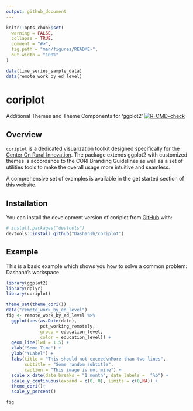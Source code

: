 ```yaml
---
output: github_document
---
```


<!-- README.md is generated from README.Rmd. Please edit that file -->

```r
knitr::opts_chunk$set(
  warning = FALSE,
  collapse = TRUE,
  comment = "#>",
  fig.path = "man/figures/README-",
  out.width = "100%"
)

data(time_series_sample_data)
data(remote_work_by_ed_level)
```

# coriplot
Additional Themes and Theme Components for ‘ggplot2’
<!-- badges: start -->
[![R-CMD-check](https://github.com/Dashansh/coriplot/actions/workflows/check-standard.yaml/badge.svg)](https://github.com/Dashansh/coriplot/actions/workflows/check-standard.yaml)
<!-- badges: end -->

## Overview

`coriplot` is a dedicated visualization toolkit designed specifically for the [Center On Rural Innovation](https://ruralinnovation.us/). The package extends ggplot2 with customized themes is accordance to the CORI Branding Guidelines as well as a set of utilities tools to make the overall usage more intuitive and seamless.

A comprehensive set of examples is available in the get started section of this website.

## Installation

You can install the development version of coriplot from [GitHub](https://github.com/) with:

``` r
# install.packages("devtools")
devtools::install_github("Dashansh/coriplot")
```

## Example

This is a basic example which shows you how to solve a common problem:
Dashanh's workspace

```r
library(ggplot2)
library(dplyr)
library(coriplot)

theme_set(theme_cori())
data("remote_work_by_ed_level")
fig <- remote_work_by_ed_level %>%
  ggplot(aes(as.Date(date),
             pct_working_remotely,
             group = education_level,
             color = education_level)) +
  geom_line(lwd = 1.5) +
  xlab("Some Time") +
  ylab("YLabel") +
  labs(title = "This should not exceed\nMore than two lines",
       subtitle = "Some random subtitle",
       caption = "This image is not mine") +
  scale_x_date(date_breaks = "1 month", date_labels =  "%b") + 
  scale_y_continuous(expand = c(0, 0), limits = c(0,NA)) +
  theme_cori()+
  scale_y_percent()

fig

```
